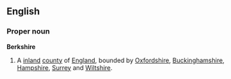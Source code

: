 ==English==
===Proper noun===
'''Berkshire'''
{{wikipedia}}
# A [[inland]] [[county]] of [[England]], bounded by [[Oxfordshire]], [[Buckinghamshire]], [[Hampshire]], [[Surrey]] and [[Wiltshire]].